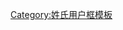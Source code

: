 {{Userbox
  |border-c = #000000
  |border-s = 1
  |info-s   = 9
  |info-c   =#c0c0c0
  |info-fc  = #000000
  |info     = 这个用户姓[[钮祜禄氏|钮祜禄]]。
  |id      =[[File:Niohuru.jpg|35px]]
  |id-c     = #ffffff
  |id-s     = 16
  |id-fc    = #000000
  |usercategory=鈕祜祿氏維基人
}}
<noinclude>[[Category:姓氏用户框模板]]</noinclude>